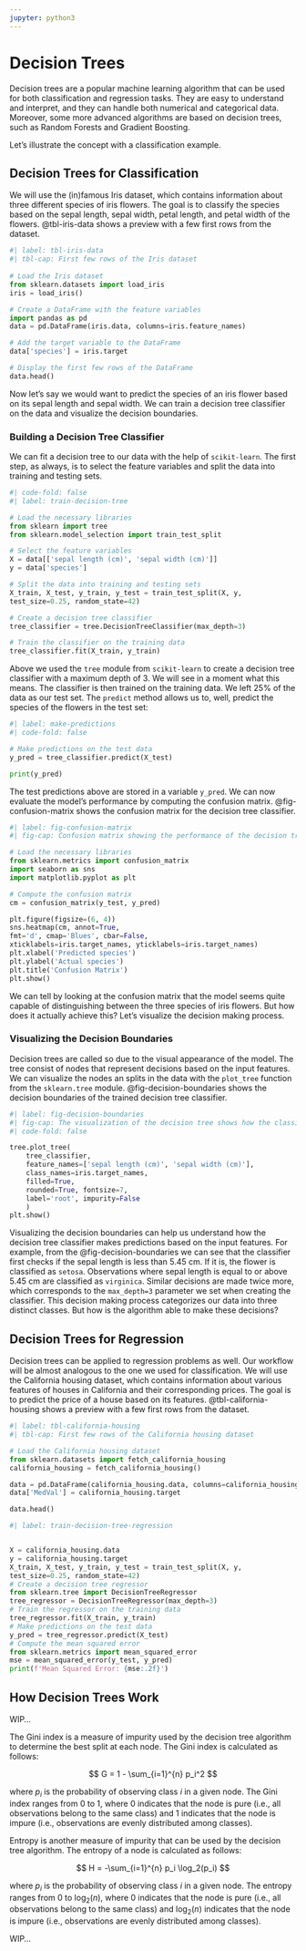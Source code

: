 ```yaml
---
jupyter: python3
---
```


# Decision Trees

Decision trees are a popular machine learning algorithm that can be used for both classification and regression tasks. They are easy to understand and interpret, and they can handle both numerical and categorical data.
Moreover, some more advanced algorithms are based on decision trees, such as Random Forests and Gradient Boosting.

Let's illustrate the concept with a classification example.

## Decision Trees for Classification

We will use the (in)famous Iris dataset, which contains information about three different species of iris flowers. The goal is to classify the species based on the sepal length, sepal width, petal length, and petal width of the flowers.
@tbl-iris-data shows a preview with a few first rows from the dataset.

```python
#| label: tbl-iris-data
#| tbl-cap: First few rows of the Iris dataset
 
# Load the Iris dataset
from sklearn.datasets import load_iris
iris = load_iris()

# Create a DataFrame with the feature variables
import pandas as pd
data = pd.DataFrame(iris.data, columns=iris.feature_names)

# Add the target variable to the DataFrame
data['species'] = iris.target

# Display the first few rows of the DataFrame
data.head()
```

Now let's say we would want to predict the species of an iris flower based on its sepal length and sepal width. We can train a decision tree classifier on the data and visualize the decision boundaries.

### Building a Decision Tree Classifier

We can fit a decision tree to our data with the help of `scikit-learn`. The first step, as always, is to select the feature variables and split the data into training and testing sets.

```python
#| code-fold: false
#| label: train-decision-tree

# Load the necessary libraries
from sklearn import tree
from sklearn.model_selection import train_test_split

# Select the feature variables
X = data[['sepal length (cm)', 'sepal width (cm)']]
y = data['species']

# Split the data into training and testing sets
X_train, X_test, y_train, y_test = train_test_split(X, y, 
test_size=0.25, random_state=42)

# Create a decision tree classifier
tree_classifier = tree.DecisionTreeClassifier(max_depth=3)

# Train the classifier on the training data
tree_classifier.fit(X_train, y_train)
```

Above we used the `tree` module from `scikit-learn` to create a decision tree classifier with a maximum depth of 3. We will see in a moment what this means. The classifier is then trained on the training data. We left 25% of the data as our test set. The `predict` method allows us to, well, predict the species of the flowers in the test set:

```python
#| label: make-predictions
#| code-fold: false

# Make predictions on the test data
y_pred = tree_classifier.predict(X_test)

print(y_pred)
```

The test predictions above are stored in a variable `y_pred`. We can now evaluate the model's performance by computing the confusion matrix. @fig-confusion-matrix shows the confusion matrix for the decision tree classifier.

```python
#| label: fig-confusion-matrix
#| fig-cap: Confusion matrix showing the performance of the decision tree classifier on the test data.

# Load the necessary libraries
from sklearn.metrics import confusion_matrix
import seaborn as sns
import matplotlib.pyplot as plt

# Compute the confusion matrix
cm = confusion_matrix(y_test, y_pred)

plt.figure(figsize=(6, 4))
sns.heatmap(cm, annot=True, 
fmt='d', cmap='Blues', cbar=False, 
xticklabels=iris.target_names, yticklabels=iris.target_names)
plt.xlabel('Predicted species')
plt.ylabel('Actual species')
plt.title('Confusion Matrix')
plt.show()
```

We can tell by looking at the confusion matrix that the model seems quite capable of distinguishing between the three species of iris flowers. But how does it actually achieve this? Let's visualize the decision making process.

### Visualizing the Decision Boundaries

Decision trees are called so due to the visual appearance of the model. The tree consist of nodes that represent decisions based on the input features.
We can visualize the nodes an splits in the data with the `plot_tree` function from the `sklearn.tree` module. @fig-decision-boundaries shows the decision boundaries of the trained decision tree classifier.

```python
#| label: fig-decision-boundaries
#| fig-cap: The visualization of the decision tree shows how the classification predictions are made based on the input features. Each node represents a decision based on a feature, and the color represents the predicted class.
#| code-fold: false

tree.plot_tree(
    tree_classifier, 
    feature_names=['sepal length (cm)', 'sepal width (cm)'], 
    class_names=iris.target_names, 
    filled=True,
    rounded=True, fontsize=7,
    label='root', impurity=False
    )
plt.show()
```

Visualizing the decision boundaries can help us understand how the decision tree classifier makes predictions based on the input features. For example, from the @fig-decision-boundaries we can see that the classifier first checks if the sepal length is less than 5.45 cm. If it is, the flower is classified as `setosa`. Observations where sepal length is equal to or above 5.45 cm are classified as `virginica`. Similar decisions are made twice more, which corresponds to the `max_depth=3` parameter we set when creating the classifier. This decision making process categorizes our data into three distinct classes. But how is the algorithm able to make these decisions?

## Decision Trees for Regression

Decision trees can be applied to regression problems as well. Our workflow will be almost analogous to the one we used for classification. We will use the California housing dataset, which contains information about various features of houses in California and their corresponding prices. The goal is to predict the price of a house based on its features. @tbl-california-housing shows a preview with a few first rows from the dataset.

```python
#| label: tbl-california-housing
#| tbl-cap: First few rows of the California housing dataset

# Load the California housing dataset
from sklearn.datasets import fetch_california_housing
california_housing = fetch_california_housing()

data = pd.DataFrame(california_housing.data, columns=california_housing.feature_names)
data['MedVal'] = california_housing.target

data.head()
```

```python
#| label: train-decision-tree-regression


X = california_housing.data
y = california_housing.target
X_train, X_test, y_train, y_test = train_test_split(X, y,
test_size=0.25, random_state=42)
# Create a decision tree regressor
from sklearn.tree import DecisionTreeRegressor
tree_regressor = DecisionTreeRegressor(max_depth=3)
# Train the regressor on the training data
tree_regressor.fit(X_train, y_train)
# Make predictions on the test data
y_pred = tree_regressor.predict(X_test)
# Compute the mean squared error
from sklearn.metrics import mean_squared_error
mse = mean_squared_error(y_test, y_pred)
print(f'Mean Squared Error: {mse:.2f}')
```

## How Decision Trees Work

WIP...

The Gini index is a measure of impurity used by the decision tree algorithm to determine the best split at each node. The Gini index is calculated as follows:

$$
G = 1 - \sum_{i=1}^{n} p_i^2
$$

where $p_i$ is the probability of observing class $i$ in a given node. The Gini index ranges from 0 to 1, where 0 indicates that the node is pure (i.e., all observations belong to the same class) and 1 indicates that the node is impure (i.e., observations are evenly distributed among classes).

Entropy is another measure of impurity that can be used by the decision tree algorithm. The entropy of a node is calculated as follows:

$$
H = -\sum_{i=1}^{n} p_i \log_2(p_i)
$$

where $p_i$ is the probability of observing class $i$ in a given node. The entropy ranges from 0 to $\log_2(n)$, where 0 indicates that the node is pure (i.e., all observations belong to the same class) and $\log_2(n)$ indicates that the node is impure (i.e., observations are evenly distributed among classes).

WIP...